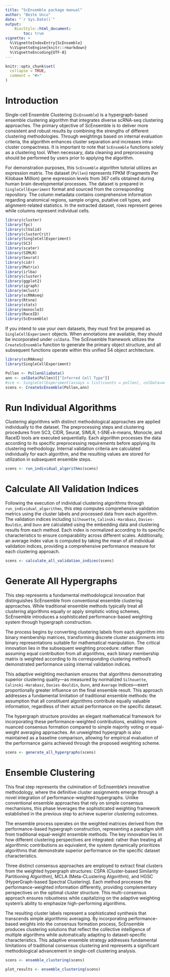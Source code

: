 ```yaml
---
title: "ScEnsemble package manual"
author: "Beste Uncu"
date: "`r Sys.Date()`"
output:
    BiocStyle::html_document:
        toc: true
vignette: >
  %\VignetteIndexEntry{ScEnsemble}
  %\VignetteEngine{knitr::rmarkdown}
  %\VignetteEncoding{UTF-8}
---
```


```r
knitr::opts_chunk$set(
  collapse = TRUE,
  comment = "#>"
)
```

# Introduction

Single-cell Ensemble Clustering (`ScEnsemble`) is a hypergraph-based ensemble clustering algorithm that integrates diverse scRNA-seq clustering approaches. The primary objective of ScEnsemble is to deliver more consistent and robust results by combining the strengths of different clustering methodologies. Through weightings based on internal evaluation criteria, the algorithm enhances cluster separation and increases intra-cluster compactness. It is important to note that `ScEnsemble` functions solely as a clustering tool. When necessary, data cleaning and preprocessing should be performed by users prior to applying the algorithm.

For demonstration purposes, this `ScEnsemble` algorithm tutorial utilizes an expression matrix. The dataset (`Pollen`) represents FPKM (Fragments Per Kilobase Million) gene expression levels from 367 cells obtained during human brain developmental processes. The dataset is prepared in `SingleCellExperiment` format and sourced from the corresponding repository. The column metadata contains comprehensive information regarding anatomical regions, sample origins, putative cell types, and alignment-related statistics. In the extracted dataset, rows represent genes while columns represent individual cells.


```r
library(cluster)
library(fpc)
library(clValid)
library(clusterCrit)
library(SingleCellExperiment)
library(SC3)
library(scater)
library(SIMLR)
library(Seurat)
library(cidr)
library(Matrix)
library(irlba)
library(cluster)
library(ggplot2)
library(igraph)
library(mclust)
library(scRNAseq)
library(Rtsne)
library(stats)
library(monocle3)
library(RaceID)
library(ScEnsemble)


```


If you intend to use your own datasets, they must first be prepared as `SingleCellExperiment` objects. When annotations are available, they should be incorporated under `colData`. The ScEnsemble framework utilizes the `CreateScEnsemble` function to generate the primary object structure, and all subsequent functions operate within this unified S4 object architecture.

```r

library(scRNAseq)
library(SingleCellExperiment)

Pollen <- PollenGliaData()
ann <- colData(Pollen)[["Inferred Cell Type"]]
#sce <- SingleCellExperiment(assays = list(counts = pollen), colData=ann)
scens <- CreateScEnsemble(Pollen,ann)

```


# Run Individual Algorithms

Clustering algorithms with distinct methodological approaches are applied individually to the dataset. The preprocessing steps and clustering procedures from SC3, CIDR, Seurat, SIMLR, t-SNE+k-means, Monocle, and RaceID tools are executed sequentially. Each algorithm processes the data according to its specific preprocessing requirements before applying its clustering methodology. Internal validation criteria are calculated individually for each algorithm, and the resulting values are stored for utilization in subsequent ensemble steps.


```r

scens <- run_individual_algorithms(scens)

```
# Calculate All Validation Indices

Following the execution of individual clustering algorithms through `run_individual_algorithms`, this step computes comprehensive validation metrics using the cluster labels and processed data from each algorithm. The validation indices including `Silhouette`, `Calinski-Harabasz`, `Davies-Bouldin`, and `Dunn` are calculated using the embedding data and clustering results from each method. Each index is normalized according to its specific characteristics to ensure comparability across different scales. Additionally, an average index value is computed by taking the mean of all individual validation indices, providing a comprehensive performance measure for each clustering approach.

```r

scens <- calculate_all_validation_indices(scens)

```

# Generate All Hypergraphs

This step represents a fundamental methodological innovation that distinguishes ScEnsemble from conventional ensemble clustering approaches. While traditional ensemble methods typically treat all clustering algorithms equally or apply simplistic voting schemes, ScEnsemble introduces a sophisticated performance-based weighting system through hypergraph construction.

The process begins by converting clustering labels from each algorithm into binary membership matrices, transforming discrete cluster assignments into binary representations suitable for mathematical manipulation. The critical innovation lies in the subsequent weighting procedure: rather than assuming equal contribution from all algorithms, each binary membership matrix is weighted according to its corresponding clustering method's demonstrated performance using internal validation indices.

This adaptive weighting mechanism ensures that algorithms demonstrating superior clustering quality—as measured by normalized `Silhouette`, `Calinski-Harabasz`, `Davies-Bouldin`, `Dunn`, and `Average` indices—exert proportionally greater influence on the final ensemble result. This approach addresses a fundamental limitation of traditional ensemble methods: the assumption that all constituent algorithms contribute equally valuable information, regardless of their actual performance on the specific dataset.

The hypergraph structure provides an elegant mathematical framework for incorporating these performance-weighted contributions, enabling more nuanced consensus formation compared to simple majority voting or equal-weight averaging approaches. An unweighted hypergraph is also maintained as a baseline comparison, allowing for empirical evaluation of the performance gains achieved through the proposed weighting scheme.

```r

scens <- generate_all_hypergraphs(scens)

```

# Ensemble Clustering

This final step represents the culmination of ScEnsemble's innovative methodology, where the definitive cluster assignments emerge through a novel integration of performance-weighted hypergraphs. Unlike conventional ensemble approaches that rely on simple consensus mechanisms, this phase leverages the sophisticated weighting framework established in the previous step to achieve superior clustering outcomes.

The ensemble process operates on the weighted matrices derived from the performance-based hypergraph construction, representing a paradigm shift from traditional equal-weight ensemble methods. The key innovation lies in how different clustering perspectives are integrated: rather than treating all algorithmic contributions as equivalent, the system dynamically prioritizes algorithms that demonstrate superior performance on the specific dataset characteristics.

Three distinct consensus approaches are employed to extract final clusters from the weighted hypergraph structures: CSPA (Cluster-based Similarity Partitioning Algorithm), MCLA (Meta-CLustering Algorithm), and HGSC (HyperGraph-based Spectral Clustering). Each method processes the performance-weighted information differently, providing complementary perspectives on the optimal cluster structure. This multi-consensus approach ensures robustness while capitalizing on the adaptive weighting system's ability to emphasize high-performing algorithms.

The resulting cluster labels represent a sophisticated synthesis that transcends simple algorithmic averaging. By incorporating performance-based weights into the consensus formation process, ScEnsemble produces clustering solutions that reflect the collective intelligence of multiple algorithms while automatically adapting to dataset-specific characteristics. This adaptive ensemble strategy addresses fundamental limitations of traditional consensus clustering and represents a significant methodological advancement in single-cell clustering analysis.

```r

scens <- ensemble_clustering(scens)

```

```r

plot_results <- ensemble_clustering(scens)

```